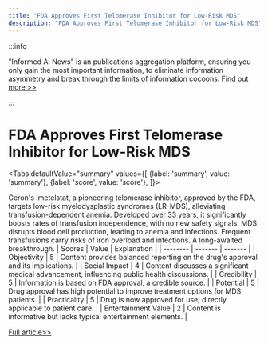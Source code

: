 ```yaml
---
title: "FDA Approves First Telomerase Inhibitor for Low-Risk MDS"
description: "FDA Approves First Telomerase Inhibitor for Low-Risk MDS"
---
```



:::info

"Informed AI News" is an publications aggregation platform, ensuring you only gain the most important information, to eliminate information asymmetry and break through the limits of information cocoons.  [Find out more >>](/docs/guides)

:::

# FDA Approves First Telomerase Inhibitor for Low-Risk MDS


<Tabs
	defaultValue="summary"
	values={[
	{label: 'summary', value: 'summary'},
	{label: 'score', value: 'score'},
]}>
<TabItem value="summary">


Geron's Imetelstat, a pioneering telomerase inhibitor, approved by the FDA, targets low-risk myelodysplastic syndromes (LR-MDS), alleviating transfusion-dependent anemia. Developed over 33 years, it significantly boosts rates of transfusion independence, with no new safety signals. MDS disrupts blood cell production, leading to anemia and infections. Frequent transfusions carry risks of iron overload and infections. A long-awaited breakthrough.
</TabItem>
<TabItem value="score">
	| Scores     | Value   | Explanation |
	| -------- | ------- | ------- |
	| Objectivity  | 5    | Content provides balanced reporting on the drug's approval and its implications.    |
	| Social Impact | 4     | Content discusses a significant medical advancement, influencing public health discussions.    |
	| Credibility    | 5    | Information is based on FDA approval, a credible source.    |
	| Potential    | 5    | Drug approval has high potential to improve treatment options for MDS patients.    |
	| Practicality    | 5    | Drug is now approved for use, directly applicable to patient care.    |
	| Entertainment Value    | 2    | Content is informative but lacks typical entertainment elements.    |
</TabItem>
</Tabs>

[Full article>>](https://readhub.cn/topic/8aDsHnpipjR)
